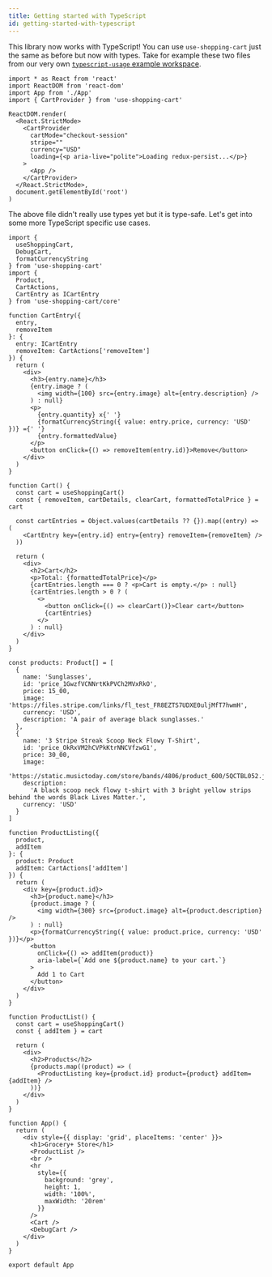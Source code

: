 ```yaml
---
title: Getting started with TypeScript
id: getting-started-with-typescript
---
```


This library now works with TypeScript! You can use `use-shopping-cart` just the same as before but now with types. Take for example these two files from our very own [`typescript-usage` example workspace](https://github.com/dayhaysoos/use-shopping-cart/tree/master/examples/typescript-usage).

```tsx
import * as React from 'react'
import ReactDOM from 'react-dom'
import App from './App'
import { CartProvider } from 'use-shopping-cart'

ReactDOM.render(
  <React.StrictMode>
    <CartProvider
      cartMode="checkout-session"
      stripe=""
      currency="USD"
      loading={<p aria-live="polite">Loading redux-persist...</p>}
    >
      <App />
    </CartProvider>
  </React.StrictMode>,
  document.getElementById('root')
)
```

The above file didn't really use types yet but it is type-safe. Let's get into some more TypeScript specific use cases.

```tsx
import {
  useShoppingCart,
  DebugCart,
  formatCurrencyString
} from 'use-shopping-cart'
import {
  Product,
  CartActions,
  CartEntry as ICartEntry
} from 'use-shopping-cart/core'

function CartEntry({
  entry,
  removeItem
}: {
  entry: ICartEntry
  removeItem: CartActions['removeItem']
}) {
  return (
    <div>
      <h3>{entry.name}</h3>
      {entry.image ? (
        <img width={100} src={entry.image} alt={entry.description} />
      ) : null}
      <p>
        {entry.quantity} x{' '}
        {formatCurrencyString({ value: entry.price, currency: 'USD' })} ={' '}
        {entry.formattedValue}
      </p>
      <button onClick={() => removeItem(entry.id)}>Remove</button>
    </div>
  )
}

function Cart() {
  const cart = useShoppingCart()
  const { removeItem, cartDetails, clearCart, formattedTotalPrice } = cart

  const cartEntries = Object.values(cartDetails ?? {}).map((entry) => (
    <CartEntry key={entry.id} entry={entry} removeItem={removeItem} />
  ))

  return (
    <div>
      <h2>Cart</h2>
      <p>Total: {formattedTotalPrice}</p>
      {cartEntries.length === 0 ? <p>Cart is empty.</p> : null}
      {cartEntries.length > 0 ? (
        <>
          <button onClick={() => clearCart()}>Clear cart</button>
          {cartEntries}
        </>
      ) : null}
    </div>
  )
}

const products: Product[] = [
  {
    name: 'Sunglasses',
    id: 'price_1GwzfVCNNrtKkPVCh2MVxRkO',
    price: 15_00,
    image: 'https://files.stripe.com/links/fl_test_FR8EZTS7UDXE0uljMfT7hwmH',
    currency: 'USD',
    description: 'A pair of average black sunglasses.'
  },
  {
    name: '3 Stripe Streak Scoop Neck Flowy T-Shirt',
    id: 'price_OkRxVM2hCVPkKtrNNCVfzwG1',
    price: 30_00,
    image:
      'https://static.musictoday.com/store/bands/4806/product_600/5QCTBL052.jpg',
    description:
      'A black scoop neck flowy t-shirt with 3 bright yellow strips behind the words Black Lives Matter.',
    currency: 'USD'
  }
]

function ProductListing({
  product,
  addItem
}: {
  product: Product
  addItem: CartActions['addItem']
}) {
  return (
    <div key={product.id}>
      <h3>{product.name}</h3>
      {product.image ? (
        <img width={300} src={product.image} alt={product.description} />
      ) : null}
      <p>{formatCurrencyString({ value: product.price, currency: 'USD' })}</p>
      <button
        onClick={() => addItem(product)}
        aria-label={`Add one ${product.name} to your cart.`}
      >
        Add 1 to Cart
      </button>
    </div>
  )
}

function ProductList() {
  const cart = useShoppingCart()
  const { addItem } = cart

  return (
    <div>
      <h2>Products</h2>
      {products.map((product) => (
        <ProductListing key={product.id} product={product} addItem={addItem} />
      ))}
    </div>
  )
}

function App() {
  return (
    <div style={{ display: 'grid', placeItems: 'center' }}>
      <h1>Grocery+ Store</h1>
      <ProductList />
      <br />
      <hr
        style={{
          background: 'grey',
          height: 1,
          width: '100%',
          maxWidth: '20rem'
        }}
      />
      <Cart />
      <DebugCart />
    </div>
  )
}

export default App
```
